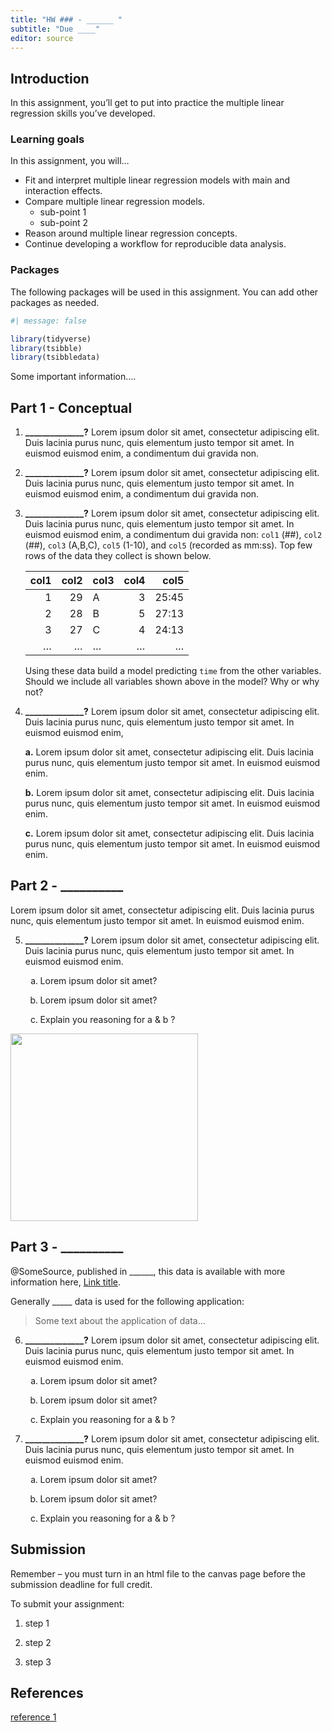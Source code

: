 ```yaml
---
title: "HW ### - ______ "
subtitle: "Due ____"
editor: source
---
```


## Introduction

In this assignment, you'll get to put into practice the multiple linear regression skills you've developed.

### Learning goals

In this assignment, you will...

-   Fit and interpret multiple linear regression models with main and interaction effects.
-   Compare multiple linear regression models.
    -   sub-point 1
    -   sub-point 2
-   Reason around multiple linear regression concepts.
-   Continue developing a workflow for reproducible data analysis.

### Packages

The following packages will be used in this assignment. You can add other packages as needed.

```r
#| message: false

library(tidyverse)
library(tsibble)
library(tsibbledata)
```


::: callout-important

Some important information....

:::

## Part 1 - Conceptual

1.  **\_\_\_\_\_\_\_\_\_\_\_\_\_\_?** Lorem ipsum dolor sit amet, consectetur adipiscing elit. Duis lacinia purus nunc, quis elementum justo tempor sit amet. In euismod euismod enim, a condimentum dui gravida non.

2.  **\_\_\_\_\_\_\_\_\_\_\_\_\_\_?** Lorem ipsum dolor sit amet, consectetur adipiscing elit. Duis lacinia purus nunc, quis elementum justo tempor sit amet. In euismod euismod enim, a condimentum dui gravida non.

3.  **\_\_\_\_\_\_\_\_\_\_\_\_\_\_?** Lorem ipsum dolor sit amet, consectetur adipiscing elit. Duis lacinia purus nunc, quis elementum justo tempor sit amet. In euismod euismod enim, a condimentum dui gravida non: `col1` (##), `col2` (##), `col3` (A,B,C), `col5` (1-10), and `col5` (recorded as mm:ss). Top few rows of the data they collect is shown below.

    | col1 | col2 | col3 | col4 |  col5 |
    |-----:|-----:|:-----|-----:|------:|
    |    1 |   29 | A    |    3 | 25:45 |
    |    2 |   28 | B    |    5 | 27:13 |
    |    3 |   27 | C    |    4 | 24:13 |
    |  ... |  ... | ...  |  ... |   ... |

    Using these data build a model predicting `time` from the other variables. Should we include all variables shown above in the model? Why or why not?

4.  **\_\_\_\_\_\_\_\_\_\_\_\_\_\_?** Lorem ipsum dolor sit amet, consectetur adipiscing elit. Duis lacinia purus nunc, quis elementum justo tempor sit amet. In euismod euismod enim,

    **a.** Lorem ipsum dolor sit amet, consectetur adipiscing elit. Duis lacinia purus nunc, quis elementum justo tempor sit amet. In euismod euismod enim.

    **b.** Lorem ipsum dolor sit amet, consectetur adipiscing elit. Duis lacinia purus nunc, quis elementum justo tempor sit amet. In euismod euismod enim.

    **c.** Lorem ipsum dolor sit amet, consectetur adipiscing elit. Duis lacinia purus nunc, quis elementum justo tempor sit amet. In euismod euismod enim.

## Part 2 - \_\_\_\_\_\_\_\_\_\_

Lorem ipsum dolor sit amet, consectetur adipiscing elit. Duis lacinia purus nunc, quis elementum justo tempor sit amet. In euismod euismod enim.


5.  **\_\_\_\_\_\_\_\_\_\_\_\_\_\_?** Lorem ipsum dolor sit amet, consectetur adipiscing elit. Duis lacinia purus nunc, quis elementum justo tempor sit amet. In euismod euismod enim.

    a.  Lorem ipsum dolor sit amet?

    b.  Lorem ipsum dolor sit amet?

    c.  Explain you reasoning for a & b ?

![](../images/placeholder.png){style="float: center;" width="300"}

## Part 3 - \_\_\_\_\_\_\_\_\_\_

@SomeSource, published in \_\_\_\_\_\_, this data is available with more information here, [Link title](https://www.byui.edu/).

Generally \_\_\_\_\_ data is used for the following application:

> Some text about the application of data...

6.  **\_\_\_\_\_\_\_\_\_\_\_\_\_\_?** Lorem ipsum dolor sit amet, consectetur adipiscing elit. Duis lacinia purus nunc, quis elementum justo tempor sit amet. In euismod euismod enim.

    a.  Lorem ipsum dolor sit amet?

    b.  Lorem ipsum dolor sit amet?

    c.  Explain you reasoning for a & b ?

7.  **\_\_\_\_\_\_\_\_\_\_\_\_\_\_?** Lorem ipsum dolor sit amet, consectetur adipiscing elit. Duis lacinia purus nunc, quis elementum justo tempor sit amet. In euismod euismod enim.

    a.  Lorem ipsum dolor sit amet?

    b.  Lorem ipsum dolor sit amet?

    c.  Explain you reasoning for a & b ?

## Submission

::: callout-warning
Remember -- you must turn in an html file to the canvas page before the submission deadline for full credit.
:::

To submit your assignment:

1.  step 1

2.  step 2

3.  step 3


## References

[reference 1](https://www.byui.edu/)
